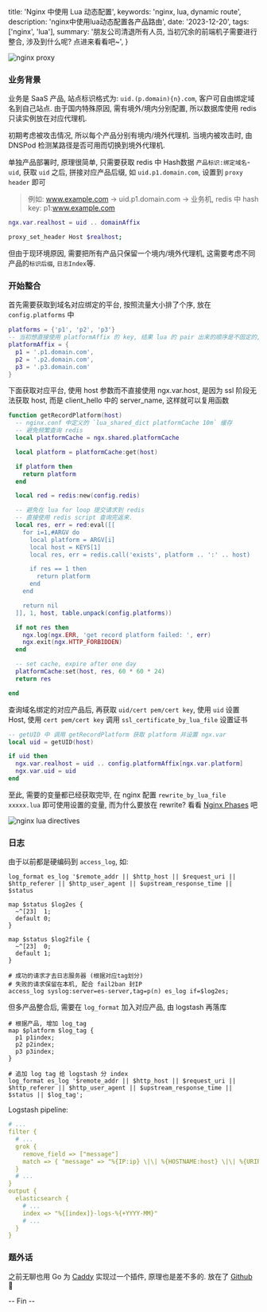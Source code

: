   title: 'Nginx 中使用 Lua 动态配置',
  keywords: 'nginx, lua, dynamic route',
  description: 'nginx中使用lua动态配置各产品路由',
  date: '2023-12-20',
  tags: ['nginx', 'lua'],
  summary:
    '朋友公司清退所有人员, 当初冗余的前端机子需要进行整合, 涉及到什么呢? 点进来看看吧~',
}

![nginx proxy](/weibo/large/6708d6c2gy1hl04no2c7ej210c0ie7vy.jpg?width=1308&height=662)

### 业务背景

业务是 SaaS 产品, 站点标识格式为: `uid.(p.domain){n}.com`, 客户可自由绑定域名到自己站点.
由于国内特殊原因, 需有境外/境内分别配置, 所以数据库使用 redis 只读实例放在对应代理机.

初期考虑被攻击情况, 所以每个产品分别有境内/境外代理机. 当境内被攻击时, 由 DNSPod 检测某路径是否可用而切换到境外代理机.

单独产品部署时, 原理很简单, 只需要获取 redis 中 Hash数据 `产品标识:绑定域名`-`uid`, 获取 `uid` 之后, 拼接对应产品后缀, 如 `uid.p1.domain.com`, 设置到 `proxy header` 即可

> 例如: www.example.com -> uid.p1.domain.com -> 业务机, redis 中 hash key: p1:www.example.com

```lua
ngx.var.realhost = uid .. domainAffix
```

```bash
proxy_set_header Host $realhost;
```

但由于现环境原因, 需要把所有产品只保留一个境内/境外代理机, 这需要考虑不同产品的`标识后缀`, `日志Index`等.

### 开始整合

首先需要获取到域名对应绑定的平台, 按照流量大小排了个序, 放在 `config.platforms` 中

```lua
platforms = {'p1', 'p2', 'p3'}
-- 当初想直接使用 platformAffix 的 key, 结果 lua 的 pair 出来的顺序是不固定的, 就放弃了
platformAffix = {
  p1 = '.p1.domain.com',
  p2 = '.p2.domain.com',
  p3 = '.p3.domain.com'
}
```

下面获取对应平台, 使用 host 参数而不直接使用 ngx.var.host, 是因为 ssl 阶段无法获取 host, 而是 client_hello 中的 server_name, 这样就可以复用函数

```lua
function getRecordPlatform(host)
  -- nginx.conf 中定义的 `lua_shared_dict platformCache 10m` 缓存
  -- 避免频繁查询 redis
  local platformCache = ngx.shared.platformCache

  local platform = platformCache:get(host)

  if platform then
    return platform
  end

  local red = redis:new(config.redis)

  -- 避免在 lua for loop 提交请求到 redis
  -- 直接使用 redis script 查询完返来.
  local res, err = red:eval([[
    for i=1,#ARGV do
      local platform = ARGV[i]
      local host = KEYS[1]
      local res, err = redis.call('exists', platform .. ':' .. host)

      if res == 1 then
        return platform
      end
    end

    return nil
  ]], 1, host, table.unpack(config.platforms))

  if not res then
    ngx.log(ngx.ERR, 'get record platform failed: ', err)
    ngx.exit(ngx.HTTP_FORBIDDEN)
  end

  -- set cache, expire after one day
  platformCache:set(host, res, 60 * 60 * 24)
  return res

end
```

查询域名绑定的对应产品后, 再获取 `uid/cert pem/cert key`, 使用 `uid` 设置 Host, 使用 `cert pem/cert key` 调用 `ssl_certificate_by_lua_file` 设置证书

```lua
-- getUID 中 调用 getRecordPlatform 获取 platform 并设置 ngx.var
local uid = getUID(host)

if uid then
  ngx.var.realhost = uid .. config.platformAffix[ngx.var.platform]
  ngx.var.uid = uid
end

```

至此, 需要的变量都已经获取完毕, 在 nginx 配置 `rewrite_by_lua_file xxxxx.lua` 即可使用设置的变量, 而为什么要放在 rewrite? 看看 [Nginx Phases](https://nginx.org/en/docs/dev/development_guide.html#http_phases) 吧

![nginx lua directives](/weibo/large/6708d6c2gy1hl07yt548cj20rx0pagqs.jpg?width=1005&height=910)

### 日志

由于以前都是硬编码到 `access_log`, 如:

```text
log_format es_log '$remote_addr || $http_host || $request_uri || $http_referer || $http_user_agent || $upstream_response_time || $status

map $status $log2es {
  ~^[23]  1;
  default 0;
}

map $status $log2file {
  ~^[23]  0;
  default 1;
}

# 成功的请求才去日志服务器 (根据对应tag划分)
# 失败的请求保留在本机, 配合 fail2ban 封IP
access_log syslog:server=es-server,tag=p(n) es_log if=$log2es;
```

但多产品整合后, 需要在 `log_format` 加入对应产品, 由 logstash 再落库

```text
# 根据产品, 增加 log_tag
map $platform $log_tag {
  p1 p1index;
  p2 p2index;
  p3 p3index;
}

# 追加 log tag 给 logstash 分 index
log_format es_log '$remote_addr || $http_host || $request_uri || $http_referer || $http_user_agent || $upstream_response_time || $status || $log_tag';
```

Logstash pipeline:

```yml
# ...
filter {
  # ...
  grok {
    remove_field => ["message"]
    match => { "message" => "%{IP:ip} \|\| %{HOSTNAME:host} \|\| %{URIPATH:requestURI} \|\| %{GREEDYDATA:referer} \|\| %{GREEDYDATA:ua} \|\| %{NUMBER:responseTime} \|\| %{NUMBER:statusCode} \|\| %{WORD:index}" }
  }
  # ...
}
output {
  elasticsearch {
    # ...
    index => "%{[index]}-logs-%{+YYYY-MM}"
    # ...
  }
}
```

### 题外话

之前无聊也用 Go 为 [Caddy](https://caddyserver.com/) 实现过一个插件, 原理也是差不多的. 放在了 [Github](https://github.com/SakuraHentai/caddy-dynamic-routing) 🎉

-- Fin --
